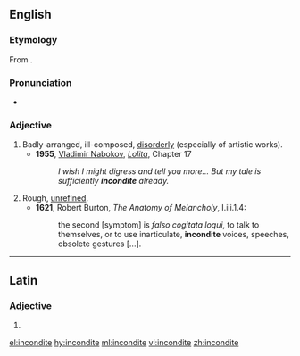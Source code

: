 ==English==

===Etymology===
From {{etyl|la|en}} {{term|inconditus|lang=la}}.

===Pronunciation===
* {{a|UK}} {{IPA|/ɪnˈkɒndɪt/}}

===Adjective===
{{head|en|adjective}}

# Badly-arranged, ill-composed, [[disorderly]] (especially of artistic works).
#* '''1955''', [[w:Vladimir Nabokov|Vladimir Nabokov]], ''[[w:Lolita|Lolita]]'', Chapter 17
#*: ''I wish I might digress and tell you more...  But my tale is sufficiently '''incondite''' already.''
# Rough, [[unrefined]].
#* '''1621''', Robert Burton, ''The Anatomy of Melancholy'', I.iii.1.4:
#*: the second [symptom] is ''falso cogitata loqui'', to talk to themselves, or to use inarticulate, '''incondite''' voices, speeches, obsolete gestures [...].

----

==Latin==

===Adjective===
{{la-adj-form|incondite}}

# {{inflection of|inconditus||voc|m|s|lang=la}}

[[el:incondite]]
[[hy:incondite]]
[[ml:incondite]]
[[vi:incondite]]
[[zh:incondite]]